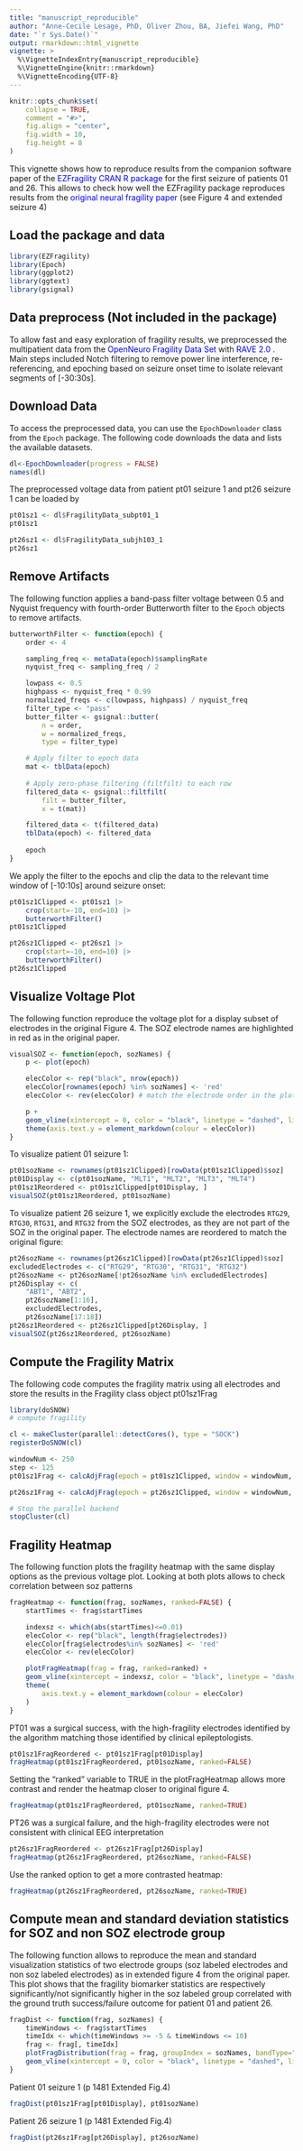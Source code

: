 ```yaml
---
title: "manuscript_reproducible"
author: "Anne-Cecile Lesage, PhD, Oliver Zhou, BA, Jiefei Wang, PhD"
date: "`r Sys.Date()`"
output: rmarkdown::html_vignette
vignette: >
  %\VignetteIndexEntry{manuscript_reproducible}
  %\VignetteEngine{knitr::rmarkdown}
  %\VignetteEncoding{UTF-8}
---
```


```r
knitr::opts_chunk$set(
    collapse = TRUE,
    comment = "#>",
    fig.align = "center",
    fig.width = 10,
    fig.height = 8
)
```

This vignette shows how to reproduce results from the companion software paper of the <a href="https://cran.r-project.org/web/packages/fragility/index.html" style="color:blue; text-decoration:none;"> EZFragility CRAN R package</a> for the first seizure of patients 01 and 26. This allows to check how well the EZFragility package reproduces results from the <a href="https://www.nature.com/articles/s41593-021-00901-w" style="color:blue; text-decoration:none;"> original neural fragility paper </a>(see Figure 4 and extended seizure 4)

## Load the package and data
```r
library(EZFragility)
library(Epoch)
library(ggplot2)
library(ggtext)
library(gsignal)
```


## Data preprocess (Not included in the package)

To allow fast and easy exploration of fragility results,  we preprocessed the multipatient data from 
the <a href="https://openneuro.org/datasets/ds003029/versions/1.0.0/metadata" style="color:blue; text-decoration:none;"> OpenNeuro Fragility Data Set</a> with <a href="https://rave.wiki/" style="color:blue; text-decoration:none;"> RAVE 2.0 </a>. Main steps included Notch filtering to remove power line interference, re-referencing, and epoching based on seizure onset time to isolate relevant segments of [-30:30s]. 

## Download Data
To access the preprocessed data, you can use the `EpochDownloader` class from the `Epoch` package. The following code downloads the data and lists the available datasets.
```r
dl<-EpochDownloader(progress = FALSE)
names(dl)
```

The preprocessed voltage data from patient pt01 seizure 1 and pt26 seizure 1 can be loaded by
```r
pt01sz1 <- dl$FragilityData_subpt01_1
pt01sz1

pt26sz1 <- dl$FragilityData_subjh103_1
pt26sz1
```

## Remove Artifacts
The following function applies a band-pass filter voltage between 0.5 and Nyquist frequency with fourth-order Butterworth filter to the `Epoch` objects to remove artifacts.
```r
butterworthFilter <- function(epoch) {
    order <- 4

    sampling_freq <- metaData(epoch)$samplingRate
    nyquist_freq <- sampling_freq / 2

    lowpass <- 0.5
    highpass <- nyquist_freq * 0.99
    normalized_freqs <- c(lowpass, highpass) / nyquist_freq
    filter_type <- "pass"
    butter_filter <- gsignal::butter(
        n = order, 
        w = normalized_freqs, 
        type = filter_type)

    # Apply filter to epoch data
    mat <- tblData(epoch)
    
    # Apply zero-phase filtering (filtfilt) to each row
    filtered_data <- gsignal::filtfilt(
        filt = butter_filter,
        x = t(mat))

    filtered_data <- t(filtered_data)
    tblData(epoch) <- filtered_data
    
    epoch
}
```

We apply the filter to the epochs and clip the data to the relevant time window of [-10:10s] around seizure onset:
```r
pt01sz1Clipped <- pt01sz1 |>
    crop(start=-10, end=10) |>
    butterworthFilter()
pt01sz1Clipped

pt26sz1Clipped <- pt26sz1 |>
    crop(start=-10, end=10) |>
    butterworthFilter()
pt26sz1Clipped
```


## Visualize Voltage Plot
The following function reproduce the voltage plot for a display subset of electrodes in the original Figure 4. The SOZ electrode names are highlighted in red as in the original paper.
```r
visualSOZ <- function(epoch, sozNames) {
    p <- plot(epoch)

    elecColor <- rep("black", nrow(epoch))
    elecColor[rownames(epoch) %in% sozNames] <- 'red'
    elecColor <- rev(elecColor) # match the electrode order in the plot

    p + 
    geom_vline(xintercept = 0, color = "black", linetype = "dashed", linewidth = 1)+ 
    theme(axis.text.y = element_markdown(colour = elecColor))
}
```

To visualize patient 01 seizure 1:
```r
pt01sozName <- rownames(pt01sz1Clipped)[rowData(pt01sz1Clipped)$soz]
pt01Display <- c(pt01sozName, "MLT1", "MLT2", "MLT3", "MLT4")
pt01sz1Reordered <- pt01sz1Clipped[pt01Display, ]
visualSOZ(pt01sz1Reordered, pt01sozName)
```

To visualize patient 26 seizure 1, we explicitly exclude the  electrodes `RTG29`, `RTG30`, `RTG31`, and `RTG32` from the SOZ electrodes, as they are not part of the SOZ in the original paper. The electrode names are reordered to match the original figure:
```r
pt26sozName <- rownames(pt26sz1Clipped)[rowData(pt26sz1Clipped)$soz]
excludedElectrodes <- c("RTG29", "RTG30", "RTG31", "RTG32")
pt26sozName <- pt26sozName[!pt26sozName %in% excludedElectrodes]
pt26Display <- c(
    "ABT1", "ABT2",
    pt26sozName[1:16], 
    excludedElectrodes,
    pt26sozName[17:18])
pt26sz1Reordered <- pt26sz1Clipped[pt26Display, ]
visualSOZ(pt26sz1Reordered, pt26sozName)
```

## Compute the Fragility Matrix

The following code computes the fragility matrix using all electrodes and store the results in the Fragility class object pt01sz1Frag
```r
library(doSNOW)
# compute fragility

cl <- makeCluster(parallel::detectCores(), type = "SOCK")
registerDoSNOW(cl)

windowNum <- 250
step <- 125
pt01sz1Frag <- calcAdjFrag(epoch = pt01sz1Clipped, window = windowNum, step = step, parallel = TRUE, nSearch=100L, progress = FALSE)

pt26sz1Frag <- calcAdjFrag(epoch = pt26sz1Clipped, window = windowNum, step = step, parallel = TRUE, nSearch=100L, progress = FALSE)

# Stop the parallel backend
stopCluster(cl)
```

## Fragility Heatmap
The following function plots the fragility heatmap with the same display options as the previous voltage plot. Looking at both plots allows to check correlation between soz patterns
```r
fragHeatmap <- function(frag, sozNames, ranked=FALSE) {
    startTimes <- frag$startTimes

    indexsz <- which(abs(startTimes)<=0.01)
    elecColor <- rep("black", length(frag$electrodes))
    elecColor[frag$electrodes%in% sozNames] <- 'red'
    elecColor <- rev(elecColor)

    plotFragHeatmap(frag = frag, ranked=ranked) + 
    geom_vline(xintercept = indexsz, color = "black", linetype = "dashed", linewidth = 1) + 
    theme(
        axis.text.y = element_markdown(colour = elecColor)
    )
}
```

PT01 was a surgical success, with the high-fragility electrodes identified by the algorithm matching those identified by clinical epileptologists.
```r
pt01sz1FragReordered <- pt01sz1Frag[pt01Display]
fragHeatmap(pt01sz1FragReordered, pt01sozName, ranked=FALSE)
```
Setting the "ranked" variable to TRUE in the plotFragHeatmap allows more contrast and render the heatmap closer to original figure 4.
```r
fragHeatmap(pt01sz1FragReordered, pt01sozName, ranked=TRUE)
```

PT26 was a surgical failure, and the high-fragility electrodes were not consistent with clinical EEG interpretation
```r
pt26sz1FragReordered <- pt26sz1Frag[pt26Display]
fragHeatmap(pt26sz1FragReordered, pt26sozName, ranked=FALSE)
```
Use the ranked option to get a more contrasted heatmap:
```r
fragHeatmap(pt26sz1FragReordered, pt26sozName, ranked=TRUE)
```


## Compute mean and standard deviation statistics for SOZ and non SOZ electrode group
The following function allows to reproduce the mean and standard visualization statistics of two electrode groups (soz labeled electrodes and non soz labeled electrodes)
as in extended figure 4 from the original paper. This plot shows that the fragility biomarker statistics are respectively significantly/not significantly higher in the soz labeled group correlated with the ground truth success/failure outcome for patient 01 and patient 26. 

```r
fragDist <- function(frag, sozNames) {
    timeWindows <- frag$startTimes
    timeIdx <- which(timeWindows >= -5 & timeWindows <= 10)
    frag <- frag[, timeIdx]
    plotFragDistribution(frag = frag, groupIndex = sozNames, bandType="SEM", rollingWindow = 1) + 
    geom_vline(xintercept = 0, color = "black", linetype = "dashed", linewidth = 1)
}
```

Patient 01 seizure 1 (p 1481 Extended Fig.4)
```r
fragDist(pt01sz1Frag[pt01Display], pt01sozName)
```
Patient 26 seizure 1 (p 1481 Extended Fig.4)
```r
fragDist(pt26sz1Frag[pt26Display], pt26sozName)
```

